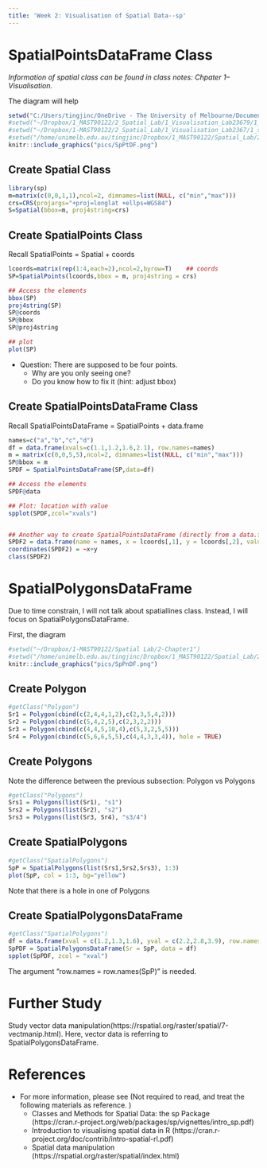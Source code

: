 ```yaml
---
title: 'Week 2: Visualisation of Spatial Data--sp'
---
```




# SpatialPointsDataFrame Class 


*Information of spatial class can be found in class notes: Chpater 1--Visualisation.*

The diagram will help
```r
setwd("C:/Users/tingjinc/OneDrive - The University of Melbourne/Documents/GitFile/90122Lab")
#setwd("~/Dropbox/1_MAST90122/2_Spatial_Lab/1_Visualisation_Lab23679/1_sp")
#setwd("~/Dropbox/1-MAST90122/2_Spatial_Lab/1_Visualisation_Lab2367/1_sp")
#setwd("/home/unimelb.edu.au/tingjinc/Dropbox/1_MAST90122/Spatial_Lab/2_Chapter1")
knitr::include_graphics("pics/SpPtDF.png")
```

## Create Spatial Class
```r
library(sp)
m=matrix(c(0,0,1,1),ncol=2, dimnames=list(NULL, c("min","max")))  
crs=CRS(projargs="+proj=longlat +ellps=WGS84")    
S=Spatial(bbox=m, proj4string=crs)
```

## Create SpatialPoints Class
Recall SpatialPoints = Spatial + coords
```r
lcoords=matrix(rep(1:4,each=2),ncol=2,byrow=T)    ## coords
SP=SpatialPoints(lcoords,bbox = m, proj4string = crs)

## Access the elements
bbox(SP)
proj4string(SP)
SP@coords
SP@bbox
SP@proj4string
```

```r
## plot
plot(SP)
```

* Question: There are supposed to be four points.
  + Why are you only seeing one?
  + Do you know how to fix it (hint: adjust bbox)

## Create SpatialPointsDataFrame Class
Recall SpatialPointsDataFrame = SpatialPoints + data.frame
```r
names=c("a","b","c","d")
df = data.frame(xvals=c(1.1,1.2,1.6,2.1), row.names=names)
m = matrix(c(0,0,5,5),ncol=2, dimnames=list(NULL, c("min","max")))  
SP@bbox = m
SPDF = SpatialPointsDataFrame(SP,data=df)

## Access the elements
SPDF@data

## Plot: location with value
spplot(SPDF,zcol="xvals")


## Another way to create SpatialPointsDataFrame (directly from a data.frame)
SPDF2 = data.frame(name = names, x = lcoords[,1], y = lcoords[,2], value = df )
coordinates(SPDF2) = ~x+y
class(SPDF2)
```


# SpatialPolygonsDataFrame

Due to time constrain, I will not talk about spatiallines class. Instead, I will focus on SpatialPolygonsDataFrame. 

First, the diagram
```r
#setwd("~/Dropbox/1-MAST90122/Spatial Lab/2-Chapter1")
#setwd("/home/unimelb.edu.au/tingjinc/Dropbox/1_MAST90122/Spatial_Lab/2_Chapter1")
knitr::include_graphics("pics/SpPnDF.png")
```

## Create Polygon
```r
#getClass("Polygon")
Sr1 = Polygon(cbind(c(2,4,4,1,2),c(2,3,5,4,2)))
Sr2 = Polygon(cbind(c(5,4,2,5),c(2,3,2,2)))
Sr3 = Polygon(cbind(c(4,4,5,10,4),c(5,3,2,5,5)))
Sr4 = Polygon(cbind(c(5,6,6,5,5),c(4,4,3,3,4)), hole = TRUE)
```


## Create Polygons
Note the difference between the previous subsection: Polygon vs Polygons
```r
#getClass("Polygons")
Srs1 = Polygons(list(Sr1), "s1")
Srs2 = Polygons(list(Sr2), "s2")
Srs3 = Polygons(list(Sr3, Sr4), "s3/4")
```

## Create SpatialPolygons
```r
#getClass("SpatialPolygons")
SpP = SpatialPolygons(list(Srs1,Srs2,Srs3), 1:3)
plot(SpP, col = 1:3, bg="yellow")
```
Note that there is a hole in one of Polygons

## Create SpatialPolygonsDataFrame
```r
#getClass("SpatialPolygons")
df = data.frame(xval = c(1.2,1.3,1.6), yval = c(2.2,2.8,3.9), row.names = row.names(SpP))
SpPDF = SpatialPolygonsDataFrame(Sr = SpP, data = df)
spplot(SpPDF, zcol = "xval")
```
The argument "row.names = row.names(SpP)" is needed.  


# Further Study

Study vector data manipulation(https://rspatial.org/raster/spatial/7-vectmanip.html). Here, vector data is referring to SpatialPolygonsDataFrame. 


# References
* For more information, please see (Not required to read, and treat the following materials as reference. )
  + Classes and Methods for Spatial Data: the sp Package (https://cran.r-project.org/web/packages/sp/vignettes/intro_sp.pdf)
  + Introduction to visualising spatial data in R
(https://cran.r-project.org/doc/contrib/intro-spatial-rl.pdf)
  + Spatial data manipulation
(https://rspatial.org/raster/spatial/index.html)

